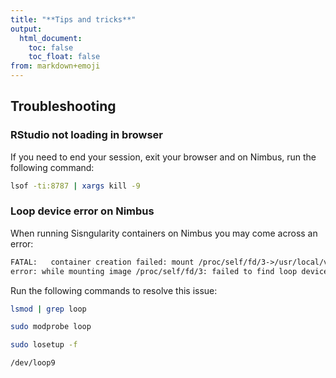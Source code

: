 ```yaml
---
title: "**Tips and tricks**"
output:
  html_document:
    toc: false
    toc_float: false
from: markdown+emoji
---
```


## Troubleshooting 

### RStudio not loading in browser

If you need to end your session, exit your browser and on Nimbus, run the following command:

```bash
lsof -ti:8787 | xargs kill -9
```

### Loop device error on Nimbus

When running Sisngularity containers on Nimbus you may come across an error:
```default
FATAL:   container creation failed: mount /proc/self/fd/3->/usr/local/var/singularity/mnt/session/rootfs 
error: while mounting image /proc/self/fd/3: failed to find loop device: could not attach image file to loop device: no loop devices available
```
Run the following commands to resolve this issue: 
```bash
lsmod | grep loop
```
```bash
sudo modprobe loop
```
```bash
sudo losetup -f
```
```bash
/dev/loop9
```